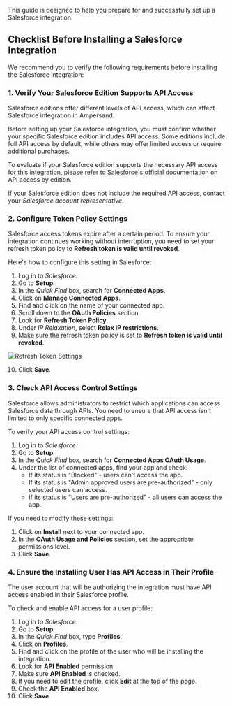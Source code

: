 This guide is designed to help you prepare for and successfully set up a Salesforce integration.

## Checklist Before Installing a Salesforce Integration

We recommend you to verify the following requirements before installing the Salesforce integration:

### 1. **Verify Your Salesforce Edition Supports API Access**

Salesforce editions offer different levels of API access, which can affect Salesforce integration in Ampersand.

Before setting up your Salesforce integration, you must confirm whether your specific Salesforce edition includes API access. Some editions include full API access by default, while others may offer limited access or require additional purchases.

To evaluate if your Salesforce edition supports the necessary API access for this integration, please refer to [Salesforce's official documentation](https://help.salesforce.com/s/articleView?language=en_US&id=000385436&type=1) on API access by edition.

If your Salesforce edition does not include the required API access, contact your *Salesforce account representative*.

### 2. **Configure Token Policy Settings**

Salesforce access tokens expire after a certain period. To ensure your integration continues working without interruption, you need to set your refresh token policy to **Refresh token is valid until revoked**.

Here's how to configure this setting in Salesforce:

1. Log in to *Salesforce*.
2. Go to **Setup**.
3. In the *Quick Find* box, search for **Connected Apps**.
4. Click on **Manage Connected Apps**.
5. Find and click on the name of your connected app.
6. Scroll down to the **OAuth Policies** section.
7. Look for **Refresh Token Policy**.
8. Under *IP Relaxation*, select **Relax IP restrictions**.
9. Make sure the refresh token policy is set to **Refresh token is valid until revoked**.
    
  ![Refresh Token Settings](/images/customer-guides/salesforce-refresh-token.png)

10.  Click **Save**.

### 3. Check API Access Control Settings

Salesforce allows administrators to restrict which applications can access Salesforce data through APIs. You need to ensure that API access isn't limited to only specific connected apps.

To verify your API access control settings:

1. Log in to *Salesforce*.
2. Go to **Setup**.
3. In the *Quick Find* box, search for **Connected Apps OAuth Usage**.
4. Under the list of connected apps, find your app and check:
   - If its status is "Blocked" - users can't access the app.
   - If its status is "Admin approved users are pre-authorized" - only selected users can access.
   - If its status is "Users are pre-authorized" - all users can access the app.

If you need to modify these settings:

1. Click on **Install** next to your connected app.
2. In the **OAuth Usage and Policies** section, set the appropriate permissions level.
3. Click **Save**.

### 4. Ensure the Installing User Has API Access in Their Profile

The user account that will be authorizing the integration must have API access enabled in their Salesforce profile.

To check and enable API access for a user profile:

1. Log in to *Salesforce*.
2. Go to **Setup**.
3. In the *Quick Find* box, type **Profiles**.
4. Click on **Profiles**.
5. Find and click on the profile of the user who will be installing the integration.
6. Look for **API Enabled** permission.
7. Make sure **API Enabled** is checked.
8. If you need to edit the profile, click **Edit** at the top of the page.
9. Check the **API Enabled** box.
10. Click **Save**.